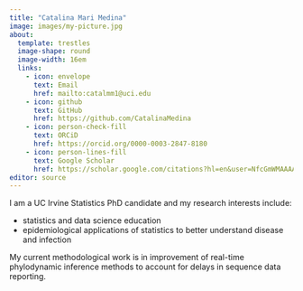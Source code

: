 ```yaml
---
title: "Catalina Mari Medina"
image: images/my-picture.jpg
about: 
  template: trestles
  image-shape: round
  image-width: 16em
  links:
    - icon: envelope
      text: Email
      href: mailto:catalmm1@uci.edu
    - icon: github
      text: GitHub
      href: https://github.com/CatalinaMedina
    - icon: person-check-fill
      text: ORCiD
      href: https://orcid.org/0000-0003-2847-8180
    - icon: person-lines-fill
      text: Google Scholar
      href: https://scholar.google.com/citations?hl=en&user=NfcGmWMAAAAJ
editor: source
---
```


I am a UC Irvine Statistics PhD candidate and my research interests include:

-   statistics and data science education
-   epidemiological applications of statistics to better understand disease and infection

My current methodological work is in improvement of real-time phylodynamic inference methods to account for delays in sequence data reporting.
